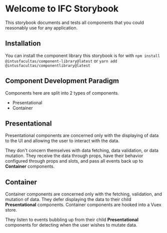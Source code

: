 
<Meta title="Overview/Introduction" />

# Welcome to IFC Storybook

This storybook documents and tests all components that you could reasonably use for any application. 

## Installation 

You can install the component library this storybook is for with `npm install @intusfacultas/component-library@latest` or `yarn add @intusfacultas/componentlibrary@latest`

## Component Development Paradigm

Components here are split into 2 types of components.

<ul>
  <li>Presentational</li>
  <li>Container</li>
</ul>

## Presentational

Presentational components are concerned only with the displaying of data to the UI and allowing the user to interact
with the data.

They don't concern themselves with data fetching, data validation, or data mutation. They receive the data through
props, have their behavior configured through props and slots, and pass all events back up to <b>Container</b>
components.

## Container

Container components are concerned only with the fetching, validation, and mutation of data. They defer displaying
the data to their child <b>Presentational</b> components. Container components are hooked into a Vuex store.

They listen to events bubbling up from their child <b>Presentational</b> components for detecting when the user wishes
to mutate data.

